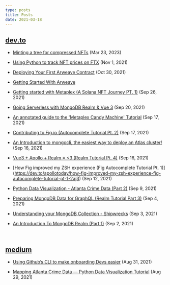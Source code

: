 ```yaml
---
type: posts
title: Posts
date: 2021-03-18
---
```


## [dev.to](https://dev.to/apollotoday)

- [Minting a tree for compressed NFTs](https://dev.to/apollotoday/minting-a-tree-for-compressed-nfts-13n7) (Mar 23, 2023)

- [Using Python to track NFT prices on FTX](https://dev.to/apollotoday/using-python-to-track-nft-prices-on-ftx-1h3n) (Nov 1, 2021)

- [Deploying Your First Arweave Contract](https://dev.to/apollotoday/deploying-your-first-arweave-contract-15jc) (Oct 30, 2021)

- [Getting Started With Arweave](https://dev.to/apollotoday/getting-started-with-arweave-2e9k)

- [Getting started with Metaplex (A Solana NFT Journey PT. 1)](https://dev.to/apollotoday/getting-started-with-metaplex-a-solana-nft-journey-pt-1-1jff) (Sep 26, 2021)

- [Going Serverless with MongoDB Realm & Vue 3](https://dev.to/apollotoday/going-serverless-with-mongodb-realm-vue-15m1) (Sep 20, 2021)

- [An annotated guide to the 'Metaplex Candy Machine' Tutorial](https://dev.to/apollotoday/an-annotated-guide-to-the-metaplex-candy-machine-tutorial-2ihd) (Sep 17, 2021)

- [Contributing to Fig.io (Autocomplete Tutorial Pt. 2)](https://dev.to/apollotoday/contributing-to-fig-io-autocomplete-tutorial-pt-2-3cgh) (Sep 17, 2021)

- [An Introduction to mongocli, the easiest way to deploy an Atlas cluster!](https://dev.to/apollotoday/an-introduction-to-mongocli-the-easiest-way-to-deploy-an-atlas-cluster-51ed) (Sep 16, 2021)

- [Vue3 + Apollo + Realm = \<3 (Realm Tutorial Pt. 4)](https://dev.to/apollotoday/vue3-apollo-realm-3-realm-tutorial-pt-4-5c0i) (Sep 16, 2021)

- [How Fig improved my ZSH experience (Fig Autocomplete Tutorial Pt. 1)] (https://dev.to/apollotoday/how-fig-improved-my-zsh-experience-fig-autocomplete-tutorial-pt-1-2aj3) (Sep 12, 2021)

- [Python Data Visualization - Atlanta Crime Data (Part 2)](https://dev.to/apollotoday/python-data-visualization-atlanta-crime-data-part-2-h1c) (Sep 9, 2021)

- [Preparing MongoDB Data for GraphQL (Realm Tutorial Part 3)](https://dev.to/apollotoday/preparing-mongodb-data-for-graphql-realm-tutorial-part-3-31m7) (Sep 4, 2021)

- [Understanding your MongoDB Collection - Shipwrecks](https://dev.to/apollotoday/understanding-your-mongodb-collection-shipwrecks-realm-tutorial-part-2-5g9k) (Sep 3, 2021)

- [An Introduction To MongoDB Realm (Part 1)](https://dev.to/apollotoday/an-introduction-to-mongodb-realm-part-1-1ea0) (Sep 2, 2021)

<br />

## [medium](https://medium.com/@nicholasoxford)

- [Using Github’s CLI to make onboarding Devs easier](https://medium.com/@nicholasoxford/using-githubs-cli-to-make-onboarding-devs-easier-%EF%B8%8F-12581c34a87b) (Aug 31, 2021)

- [Mapping Atlanta Crime Data — Python Data Visualization Tutorial](https://medium.com/@nicholasoxford/learning-python-mapping-atl-crime-data-935d2406265b) (Aug 29, 2021)




